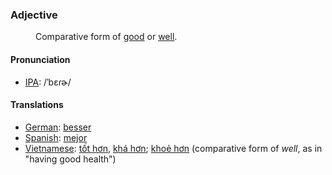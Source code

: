 === Adjective ===

:Comparative form of [[good]] or [[well]].

==== Pronunciation ====
*[[International Phonetic Alphabet|IPA]]: /ˈbɛɾɚ/

==== Translations ====
*[[German]]: [[besser]]
*[[Spanish]]: [[mejor]]
*[[Vietnamese]]: [[tốt hơn]], [[khá hơn]]; [[khoẻ hơn]] (comparative form of ''well'', as in "having good health")